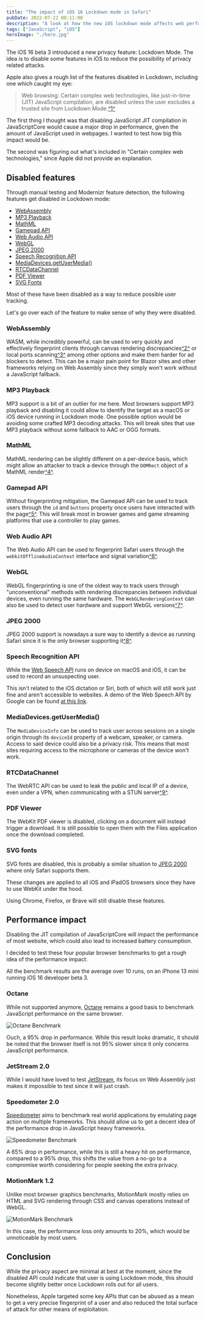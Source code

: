 ```yaml
---
title: "The impact of iOS 16 Lockdown mode in Safari"
pubDate: 2022-07-22 00:11:00
description: "A look at how the new iOS lockdown mode affects web performances and features."
tags: ["JavaScript", "iOS"]
heroImage: "./hero.jpg"
---
```


The iOS 16 beta 3 introduced a new privacy feature: Lockdown Mode. The idea is to disable some features in iOS to reduce the possibility of privacy related attacks.

Apple also gives a rough list of the features disabled in Lockdown, including one which caught my eye:

> Web browsing: Certain complex web technologies, like just-in-time (JIT) JavaScript compilation, are disabled unless the user excludes a trusted site from Lockdown Mode.[^1^](https://www.apple.com/newsroom/2022/07/apple-expands-commitment-to-protect-users-from-mercenary-spyware/)

The first thing I thought was that disabling JavaScript JIT compilation in JavaScriptCore would cause a major drop in performance, given the amount of JavaScript used in webpages. I wanted to test how big this impact would be.

The second was figuring out what's included in "Certain complex web technologies," since Apple did not provide an explanation.

## Disabled features

Through manual testing and Modernizr feature detection, the following features get disabled in Lockdown mode:

- [WebAssembly](#webassembly)
- [MP3 Playback](#mp3-playback)
- [MathML](#mathml)
- [Gamepad API](#gamepad-api)
- [Web Audio API](#web-audio-api)
- [WebGL](#webgl)
- [JPEG 2000](#jpeg-2000)
- [Speech Recognition API](#speech-recognition-api)
- [MediaDevices.getUserMedia()](#mediadevicesgetusermedia)
- [RTCDataChannel](#rtcdatachannel)
- [PDF Viewer](#pdf-viewer)
- [SVG Fonts](#svg-fonts)

Most of these have been disabled as a way to reduce possible user tracking.

Let's go over each of the feature to make sense of why they were disabled.

### WebAssembly

WASM, while incredibly powerful, can be used to very quickly and effectively fingerprint clients through canvas rendering discrepancies[^2^](https://github.com/drbh/wasm-fingerprint) or local ports scanning[^3^](https://infosecwriteups.com/identify-website-users-by-client-port-scanning-using-webassembly-and-go-e9798b4aa05c) among other options and make them harder for ad blockers to detect. This can be a major pain point for Blazor sites and other frameworks relying on Web Assembly since they simply won't work without a JavaScript fallback.

### MP3 Playback

MP3 support is a bit of an outlier for me here. Most browsers support MP3 playback and disabling it could allow to identify the target as a macOS or iOS device running in Lockdown mode. One possible option would be avoiding some crafted MP3 decoding attacks. This will break sites that use MP3 playback without some fallback to AAC or OGG formats.

### MathML

MathML rendering can be slightly different on a per-device basis, which might allow an attacker to track a device through the `DOMRect` object of a MathML render[^4^](https://privacycheck.sec.lrz.de/active/fp_ml/fp_ml.html).

### Gamepad API

Without fingerprinting mitigation, the Gamepad API can be used to track users through the `id` and `buttons` property once users have interacted with the page[^5^](https://www.xda-developers.com/chrome-gamepad-api-changes/). This will break most in browser games and game streaming platforms that use a controller to play games.

### Web Audio API

The Web Audio API can be used to fingerprint Safari users through the `webkitOfflineAudioContext` interface and signal variation[^6^](https://fingerprint.com/blog/audio-fingerprinting/).

### WebGL

WebGL fingerprinting is one of the oldest way to track users through "unconventional" methods with rendering discrepancies between individual devices, even running the same hardware. The `WebGLRenderingContext` can also be used to detect user hardware and support WebGL versions[^7^](https://privacycheck.sec.lrz.de/active/fp_wg/fp_webgl.html).

### JPEG 2000

JPEG 2000 support is nowadays a sure way to identify a device as running Safari since it is the only browser supporting it[^8^](https://caniuse.com/jpeg2000).

### Speech Recognition API

While the [Web Speech API](https://developer.mozilla.org/en-US/docs/Web/API/Web_Speech_API/Using_the_Web_Speech_API) runs on device on macOS and iOS, it can be used to record an unsuspecting user.

This isn't related to the iOS dictation or Siri, both of which will still work just fine and aren't accessible to websites. A demo of the Web Speech API by Google can be found [at this link](https://www.google.com/intl/en/chrome/demos/speech.html).

### MediaDevices.getUserMedia()

The `MediaDeviceInfo` can be used to track user across sessions on a single origin through its `deviceId` property of a webcam, speaker, or camera. Access to said device could also be a privacy risk. This means that most sites requiring access to the microphone or cameras of the device won't work.

### RTCDataChannel

The WebRTC API can be used to leak the public and local IP of a device, even under a VPN, when communicating with a STUN server[^9^](https://developer.mozilla.org/en-US/docs/Web/API/WebRTC_API/Connectivity).

### PDF Viewer

The WebKit PDF viewer is disabled, clicking on a document will instead trigger a download. It is still possible to open them with the Files application once the download completed.

### SVG fonts

SVG fonts are disabled, this is probably a similar situation to [JPEG 2000](#jpeg-2000) where only Safari supports them.

These changes are applied to all iOS and iPadOS browsers since they have to use WebKit under the hood.

Using Chrome, Firefox, or Brave will still disable these features.

## Performance impact

Disabling the JIT compilation of JavaScriptCore will impact the performance of most website, which could also lead to increased battery consumption.

I decided to test these four popular browser benchmarks to get a rough idea of the performance impact.

All the benchmark results are the average over 10 runs, on an iPhone 13 mini running iOS 16 developer beta 3.

### Octane

While not supported anymore, [Octane](https://developers.google.com/octane) remains a good basis to benchmark JavaScript performance on the same browser.

![Octane Benchmark](./octane.svg)

Ouch, a 95% drop in performance. While this result looks dramatic, it should be noted that the browser itself is not 95% slower since it only concerns JavaScript performance.

### JetStream 2.0

While I would have loved to test [JetStream](https://browserbench.org/JetStream/), its focus on Web Assembly just makes it impossible to test since it will just crash.

### Speedometer 2.0

[Speedometer](https://browserbench.org/Speedometer2.0/) aims to benchmark real world applications by emulating page action on multiple frameworks. This should allow us to get a decent idea of the performance drop in JavaScript heavy frameworks.

![Speedometer Benchmark](./speedometer.svg)

A 65% drop in performance, while this is still a heavy hit on performance, compared to a 95% drop, this shifts the value from a no-go to a compromise worth considering for people seeking the extra privacy.

### MotionMark 1.2

Unlike most browser graphics benchmarks, MotionMark mostly relies on HTML and SVG rendering through CSS and canvas operations instead of WebGL.

![MotionMark Benchmark](./motionmark.svg)

In this case, the performance loss only amounts to 20%, which would be unnoticeable by most users.

## Conclusion

While the privacy aspect are minimal at best at the moment, since the disabled API could indicate that user is using Lockdown mode, this should become slightly better once Lockdown rolls out for all users.

Nonetheless, Apple targeted some key APIs that can be abused as a mean to get a very precise fingerprint of a user and also reduced the total surface of attack for other means of exploitation.
